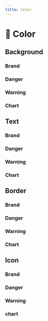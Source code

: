 ```yaml
---
title: Color
---
```



# 🎨 Color

## Background

<TokensColorNeutral type="bg" />

### Brand

<TokensColor type="bg" color="brand" />

### Danger

<TokensColor type="bg" color="danger" />

### Warning

<TokensColor type="bg" color="warning" />

### Chart

<TokensColor type="bg" color="chart" />

## Text

<TokensColorNeutral type="text" />

### Brand

<TokensColor type="text" color="brand" />

### Danger

<TokensColor type="text" color="danger" />

### Warning

<TokensColor type="text" color="warning" />

### Chart

<TokensColor type="text" color="chart" />

## Border

<TokensColorNeutral type="border" />

### Brand

<TokensColor type="border" color="brand" />

### Danger

<TokensColor type="border" color="danger" />

### Warning

<TokensColor type="border" color="warning" />

### Chart

<TokensColor type="border" color="chart" />

## Icon

<TokensColorNeutral type="icon" />

### Brand

<TokensColor type="icon" color="brand" />

### Danger

<TokensColor type="icon" color="danger" />

### Warning

<TokensColor type="icon" color="warning" />

### chart

<TokensColor type="icon" color="chart" />
